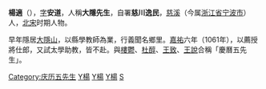 '''楊適'''（{{bd|？||？||}}），[[表字|字]]'''安道'''，人稱'''大隱先生'''，自署'''慈川逸民'''，[[慈溪|慈溪]]（今属[[浙江省|浙江省]][[宁波市|宁波市]]）人，[[北宋|北宋]]时期人物。

早年隱居[[大隱山|大隱山]]，以縣學教師為業，行義聞名鄉里。[[嘉祐|嘉祐]]六年（1061年），以薦授將仕郎，又試太學助教，皆不赴。與[[樓鬱|樓鬱]]、[[杜醇|杜醇]]、[[王致|王致]]、[[王說|王說]]合稱「慶曆五先生」。


{{慶曆五先生}}
[[Category:庆历五先生|Category:庆历五先生]]
[[Category:宋朝教育家|Y楊]]
[[Category:宋朝理學家|Y楊]]
[[Category:慈溪人|Y楊]]
[[Category:楊姓|S]]
